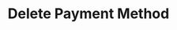 ---
title: "Delete Payment Method"
openapi: "DELETE /entity/{entityId}/paymentMethod/{paymentMethodId}"
description: "Delete a payment method."
---